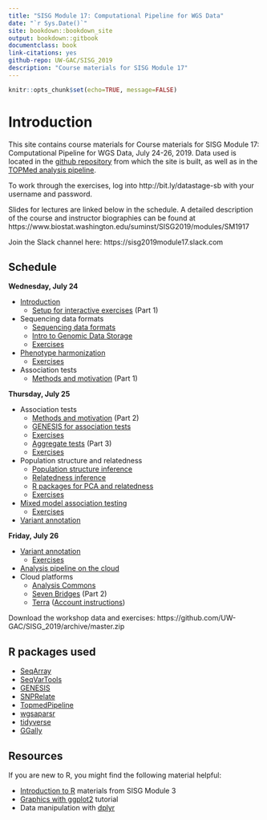 ```yaml
---
title: "SISG Module 17: Computational Pipeline for WGS Data"
date: "`r Sys.Date()`"
site: bookdown::bookdown_site
output: bookdown::gitbook
documentclass: book
link-citations: yes
github-repo: UW-GAC/SISG_2019
description: "Course materials for SISG Module 17"
---
```


```r
knitr::opts_chunk$set(echo=TRUE, message=FALSE)
```

# Introduction

This site contains course materials for Course materials for SISG Module 17: Computational Pipeline for WGS Data, July 24-26, 2019.
Data used is located in the [github repository](https://github.com/UW-GAC/SISG_2019) from which the site is built, as well as in the [TOPMed analysis pipeline](https://github.com/UW-GAC/analysis_pipeline).

To work through the exercises, log into http://bit.ly/datastage-sb with your username and password.

Slides for lectures are linked below in the schedule. A detailed description of the course and instructor biographies can be found at https://www.biostat.washington.edu/suminst/SISG2019/modules/SM1917

Join the Slack channel here:
https://sisg2019module17.slack.com

## Schedule

**Wednesday, July 24**

- [Introduction](https://www.biostat.washington.edu/sites/default/files/modules/SISGmod17Intro_v2.pdf)
    - [Setup for interactive exercises](SISG19_Scaling_WGS_Association_Studies_in_the_Cloud_with_Seven_Bridges.pdf) (Part 1)
- Sequencing data formats
    - [Sequencing data formats](https://www.biostat.washington.edu/sites/default/files/modules/Sequencing_data_formats.pdf)
    - [Intro to Genomic Data Storage](https://www.biostat.washington.edu/sites/default/files/modules/GDS_intro_0.pdf)
    - [Exercises](https://uw-gac.github.io/SISG_2019/gds-format.html)
- [Phenotype harmonization](https://www.biostat.washington.edu/sites/default/files/modules/sisg_2019_m17_pheno_harmonization.pdf)
    - [Exercises](https://uw-gac.github.io/SISG_2019/phenotype-harmonization.html)
- Association tests
    - [Methods and motivation](https://www.biostat.washington.edu/sites/default/files/modules/SISGAssocTests19WGSmodule.pdf) (Part 1)

**Thursday, July 25**

- Association tests
    - [Methods and motivation](https://www.biostat.washington.edu/sites/default/files/modules/SISGAssocTests19WGSmodule.pdf) (Part 2)
    - [GENESIS for association tests](https://www.biostat.washington.edu/sites/default/files/modules/R_assoc_tests_0.pdf)
    - [Exercises](https://uw-gac.github.io/SISG_2019/association-tests.html)
    - [Aggregate tests](https://www.biostat.washington.edu/sites/default/files/modules/SISGAssocTests19WGSmodule.pdf) (Part 3)
    - [Exercises](https://uw-gac.github.io/SISG_2019/association-tests.html#sliding-window-tests)
- Population structure and relatedness
    - [Population structure inference](https://www.biostat.washington.edu/sites/default/files/modules/Population_Structure_Inference_SISG_Module17_2019.pdf)
    - [Relatedness inference](https://www.biostat.washington.edu/sites/default/files/modules/Relatedness_Inference_SISG_Module17_2019.pdf)
    - [R packages for PCA and relatedness](https://www.biostat.washington.edu/sites/default/files/modules/R_kinship_pca_0.pdf)
    - [Exercises](https://uw-gac.github.io/SISG_2019/computing-a-grm.html)
- [Mixed model association testing](https://www.biostat.washington.edu/sites/default/files/modules/Mixed_Model_Association_SISG_Module17_2019.pdf)
    - [Exercises](https://uw-gac.github.io/SISG_2019/mixed-models.html)
- [Variant annotation]()

**Friday, July 26**

- [Variant annotation]()
    - [Exercises](https://uw-gac.github.io/SISG_2019/variant-annotation.html)
- [Analysis pipeline on the cloud](https://www.biostat.washington.edu/sites/default/files/modules/Cloud_Computing_0.pdf)
- Cloud platforms
    - [Analysis Commons](https://www.biostat.washington.edu/sites/default/files/modules/AnalysisCommons_Brody_2019.pdf)
    - [Seven Bridges](SISG19_Scaling_WGS_Association_Studies_in_the_Cloud_with_Seven_Bridges.pdf) (Part 2)
    - [Terra](https://www.biostat.washington.edu/sites/default/files/modules/Terra_Overview_2019-07-02_SISG.pdf) ([Account instructions](https://www.biostat.washington.edu/sites/default/files/modules/Terra_Instructions_SISG.pdf))

Download the workshop data and exercises: https://github.com/UW-GAC/SISG_2019/archive/master.zip

## R packages used

- [SeqArray](http://bioconductor.org/packages/release/bioc/html/SeqArray.html)
- [SeqVarTools](http://bioconductor.org/packages/release/bioc/html/SeqVarTools.html)
- [GENESIS](http://bioconductor.org/packages/release/bioc/html/GENESIS.html)
- [SNPRelate](http://bioconductor.org/packages/release/bioc/html/SNPRelate.html)
- [TopmedPipeline](https://github.com/UW-GAC/analysis_pipeline/tree/master/TopmedPipeline)
- [wgsaparsr](https://github.com/UW-GAC/wgsaparsr)
- [tidyverse](https://www.tidyverse.org)
- [GGally](https://cran.r-project.org/web/packages/GGally)
    

## Resources

If you are new to R, you might find the following material helpful:

- [Introduction to R](http://faculty.washington.edu/kenrice/rintro/indexSEA15.shtml) materials from SISG Module 3
- [Graphics with ggplot2](http://tutorials.iq.harvard.edu/R/Rgraphics/Rgraphics.html) tutorial
- Data manipulation with [dplyr](http://dplyr.tidyverse.org/)
